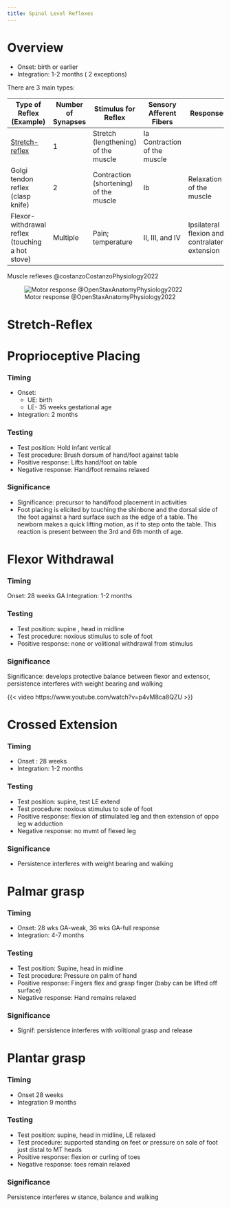 ```yaml
---
title: Spinal Level Reflexes
---
```


# Overview

- Onset: birth or earlier
- Integration: 1-2 months ( 2 exceptions)



There are 3 main types:

:::{#tbl-muscle-reflexes}

| Type of Reflex </br> (Example) | Number of Synapses | Stimulus for Reflex |  Sensory Afferent Fibers | Responses |
|-|-|-|-|-|
| [Stretch-reflex]({{< var ref-stretch-reflex.path >}}) | 1 | Stretch (lengthening) of the muscle | Ia Contraction of the muscle |
| Golgi tendon reflex </br> (clasp knife) | 2 | Contraction (shortening) of the muscle | Ib | Relaxation of the muscle |
| Flexor-withdrawal reflex </br> (touching a hot stove) | Multiple | Pain; temperature | II, III, and IV | Ipsilateral flexion and contralateral extension |

Muscle reflexes @costanzoCostanzoPhysiology2022

:::

![Motor response @OpenStaxAnatomyPhysiology2022](/The Archive/Images/OpenStax Anatomy and Physiology 2e/fig12.16 openstax The Motor Response.jpeg){#fig-openstax-fig12.16}

# Stretch-Reflex {#stretch-reflex}

# Proprioceptive Placing

:::{layout-ncol="3"}
### Timing

- Onset: 
    - UE: birth
    - LE- 35 weeks gestational age
- Integration: 2 months

### Testing

- Test position: Hold infant vertical 
- Test procedure: Brush dorsum of hand/foot against table
- Positive response: Lifts hand/foot on table
- Negative response: Hand/foot remains relaxed

### Significance

- Significance: precursor to hand/food placement in activities 
- Foot placing is elicited by touching the shinbone and the dorsal side of the foot against a hard surface such as the edge of a table. The newborn makes a quick lifting motion, as if to step onto the table. This reaction is present between the 3rd and 6th month of age.
:::

# Flexor Withdrawal

:::{layout-ncol="3"}
### Timing
Onset: 28 weeks GA
Integration: 1-2 months

### Testing

- Test position: supine , head in midline
- Test procedure: noxious stimulus to sole of foot
- Positive response: none or volitional withdrawal from stimulus

### Significance
Significance: develops protective balance between flexor and extensor, persistence interferes with weight bearing and walking
:::

{{< video https://www.youtube.com/watch?v=p4vM8ca8QZU >}}

# Crossed Extension

:::{layout-ncol="3"}
### Timing

- Onset : 28 weeks 
- Integration: 1-2 months

### Testing

- Test position: supine, test LE extend
- Test procedure: noxious stimulus to sole of foot
- Positive response: flexion of stimulated leg and then extension of oppo leg w adduction
- Negative response: no mvmt of flexed leg

### Significance

- Persistence interferes with weight bearing and walking
:::

# Palmar grasp

:::{layout-ncol="3"}

### Timing

- Onset:  28 wks GA-weak, 36 wks GA-full response
- Integration: 4-7 months

### Testing

- Test position:  Supine, head in midline
- Test procedure: Pressure on palm of hand
- Positive response:  Fingers flex and grasp finger (baby can be lifted off surface)
- Negative response:  Hand remains relaxed

### Significance

- Signif: persistence interferes with volitional grasp and release
:::

# Plantar grasp {#plantar-grasp}

:::{layout-ncol="3"}
### Timing

- Onset 28 weeks
- Integration 9 months

### Testing

- Test position: supine, head in midline, LE relaxed
- Test procedure: supported standing on feet or pressure on sole of foot just distal to MT heads
- Positive response: flexion or curling of toes
- Negative response: toes remain relaxed

### Significance
Persistence interferes w stance, balance and walking
:::